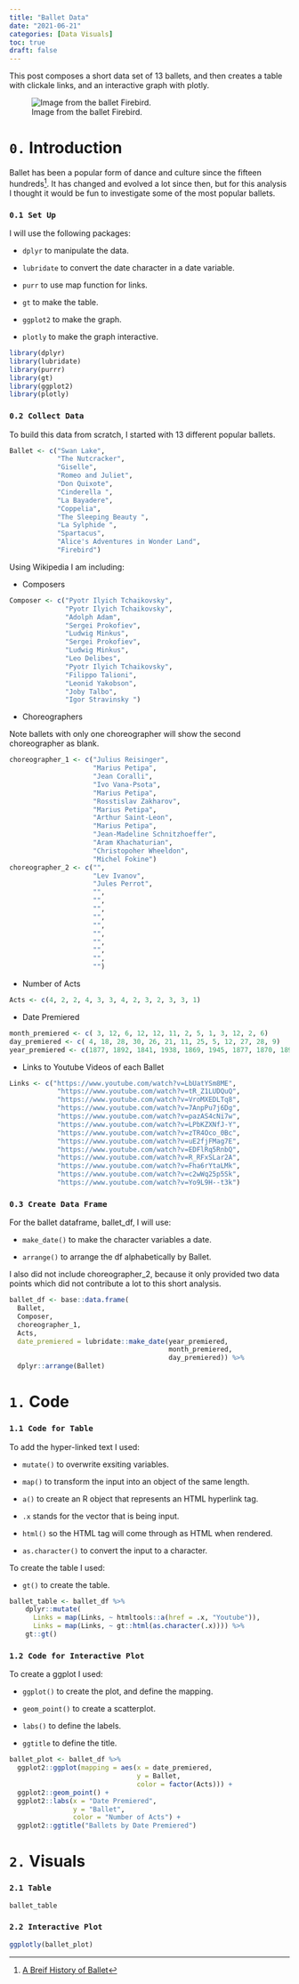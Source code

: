 ```yaml
---
title: "Ballet Data"
date: "2021-06-21"
categories: [Data Visuals]
toc: true
draft: false
---
```


This post composes a short data set of 13 ballets, and then creates a table with clickale links, and an interactive graph with plotly. 

![Image from the ballet Firebird.](../../00_img/firebird.jpeg)

# `0.` Introduction 

Ballet has been a popular form of dance and culture since the fifteen hundreds^[[A Breif History of Ballet](https://www.atlantaballet.com/resources/brief-history-of-ballet)]. It has changed and evolved a lot since then, but for this analysis I thought it would be fun to investigate some of the most popular ballets. 

::: {.panel-tabset}

### `0.1 Set Up` 

I will use the following packages: 

* `dplyr` to manipulate the data.

* `lubridate` to convert the date character in a date variable.

* `purr` to use map function for links. 

* `gt` to make the table. 

* `ggplot2` to make the graph.

* `plotly` to make the graph interactive. 

```r
library(dplyr)
library(lubridate)
library(purrr)
library(gt) 
library(ggplot2)
library(plotly)
```

### `0.2 Collect Data` 

To build this data from scratch, I started with 13 different popular ballets. 

```r
Ballet <- c("Swan Lake", 
            "The Nutcracker", 
            "Giselle", 
            "Romeo and Juliet",  
            "Don Quixote", 
            "Cinderella ", 
            "La Bayadere", 
            "Coppelia", 
            "The Sleeping Beauty ", 
            "La Sylphide ", 
            "Spartacus", 
            "Alice's Adventures in Wonder Land",
            "Firebird")
```

Using Wikipedia I am including:

* Composers

```r
Composer <- c("Pyotr Ilyich Tchaikovsky", 
              "Pyotr Ilyich Tchaikovsky",
              "Adolph Adam", 
              "Sergei Prokofiev",
              "Ludwig Minkus",
              "Sergei Prokofiev",
              "Ludwig Minkus",
              "Leo Delibes",
              "Pyotr Ilyich Tchaikovsky",
              "Filippo Talioni",
              "Leonid Yakobson",
              "Joby Talbo",
              "Igor Stravinsky ")
```

* Choreographers

Note ballets with only one choreographer will show the second choreographer as blank. 

```r
choreographer_1 <- c("Julius Reisinger",
                     "Marius Petipa", 
                     "Jean Coralli",
                     "Ivo Vana-Psota",
                     "Marius Petipa", 
                     "Rosstislav Zakharov",
                     "Marius Petipa",
                     "Arthur Saint-Leon",
                     "Marius Petipa",
                     "Jean-Madeline Schnitzhoeffer",
                     "Aram Khachaturian",
                     "Christopoher Wheeldon",
                     "Michel Fokine")
choreographer_2 <- c("",
                     "Lev Ivanov",
                     "Jules Perrot",
                     "",
                     "",
                     "",
                     "",
                     "",
                     "",
                     "",
                     "",
                     "",
                     "")
```

* Number of Acts

```r
Acts <- c(4, 2, 2, 4, 3, 3, 4, 2, 3, 2, 3, 3, 1)
```

* Date Premiered

```r
month_premiered <- c( 3, 12, 6, 12, 12, 11, 2, 5, 1, 3, 12, 2, 6)
day_premiered <- c( 4, 18, 28, 30, 26, 21, 11, 25, 5, 12, 27, 28, 9)
year_premiered <- c(1877, 1892, 1841, 1938, 1869, 1945, 1877, 1870, 1890, 1832, 1956, 2011, 1910)
```

* Links to Youtube Videos of each Ballet

```r
Links <- c("https://www.youtube.com/watch?v=LbUatYSm8ME", 
            "https://www.youtube.com/watch?v=tR_Z1LUDQuQ", 
            "https://www.youtube.com/watch?v=VroMXEDLTq8", 
            "https://www.youtube.com/watch?v=7AnpPu7j6Dg",  
            "https://www.youtube.com/watch?v=pazAS4cNi7w", 
            "https://www.youtube.com/watch?v=LPbKZXNfJ-Y", 
            "https://www.youtube.com/watch?v=zTR4Oco_0Bc", 
            "https://www.youtube.com/watch?v=uE2fjFMag7E", 
            "https://www.youtube.com/watch?v=EDFlRq5RnbQ", 
            "https://www.youtube.com/watch?v=R_RFxSLar2A", 
            "https://www.youtube.com/watch?v=Fha6rYtaLMk", 
            "https://www.youtube.com/watch?v=c2wWq25p5Sk",
            "https://www.youtube.com/watch?v=Yo9L9H--t3k")
```

### `0.3 Create Data Frame`

For the ballet dataframe, ballet_df, I will use:

* `make_date()` to make the character variables a date. 

* `arrange()` to arrange the df alphabetically by Ballet. 

I also did not include choreographer_2, because it only provided two data points which did not contribute a lot to this short analysis. 

```r
ballet_df <- base::data.frame(
  Ballet,
  Composer,
  choreographer_1,
  Acts,
  date_premiered = lubridate::make_date(year_premiered,
                                        month_premiered,
                                        day_premiered)) %>%
  dplyr::arrange(Ballet)
```

:::

# `1.` Code

::: {.panel-tabset}

### `1.1 Code for Table`

To add the hyper-linked text I used: 

* `mutate()` to overwrite exsiting variables. 

* `map()` to transform the input into an object of the same length. 

* `a()` to create an R object that represents an HTML hyperlink tag. 

* `.x` stands for the vector that is being input. 

* `html()` so the HTML tag will come through as HTML when rendered. 

* `as.character()` to convert the input to a character. 

To create the table I used:

* `gt()` to create the table. 

```r
ballet_table <- ballet_df %>%
    dplyr::mutate(
      Links = map(Links, ~ htmltools::a(href = .x, "Youtube")),
      Links = map(Links, ~ gt::html(as.character(.x)))) %>%
    gt::gt()
```

### `1.2 Code for Interactive Plot`

To create a ggplot I used:

* `ggplot()` to create the plot, and define the mapping.

* `geom_point()` to create a scatterplot. 

* `labs()` to define the labels. 

* `ggtitle` to define the title. 

```r
ballet_plot <- ballet_df %>%
  ggplot2::ggplot(mapping = aes(x = date_premiered, 
                                y = Ballet, 
                                color = factor(Acts))) +
  ggplot2::geom_point() +
  ggplot2::labs(x = "Date Premiered", 
                y = "Ballet", 
                color = "Number of Acts") +
  ggplot2::ggtitle("Ballets by Date Premiered")
```

:::

# `2.` Visuals 

::: {.panel-tabset}

### `2.1 Table`

```r
ballet_table
```

### `2.2 Interactive Plot`

```r
ggplotly(ballet_plot)
```

:::
